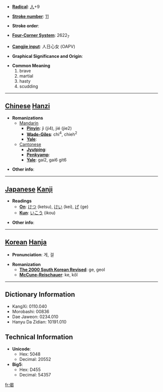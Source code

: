 * '''[[Wiktionary:Chinese radical index| Radical]]''': [[Wiktionary:Chinese radical index 人|人]]+9

* '''[[Wiktionary:Chinese total strokes index|Stroke number]]''': [[Wiktionary:Chinese total strokes index 11|11]]

* '''Stroke order''': 

* '''[[Wiktionary:Chinese four corner index|Four-Corner System]]''': 2622<sub>7</sub>

* '''[[Wiktionary:Chinese Cangjie index|Cangjie input]]''': 人日心女 (OAPV)

* '''Graphical Significance and Origin''': 

* '''Common Meaning'''
*#brave
*# martial
*# hasty
*# scudding


----

== [[Chinese]] [[Hanzi]] ==

* '''Romanizations'''
** [[Mandarin]]
*** '''[[Pinyin]]''': jì (ji4), jié (jie2)
*** '''[[Wade-Giles]]''': chi<sup>4</sup>, chieh<sup>2</sup>
*** '''[[Yale]]''': 
**[[Cantonese]]
***'''[[Jyutping]]''':
***'''[[Penkyamp]]''': 
***'''[[Yale]]''': gai2, gai6 git6

* '''Other info''': 

----

== [[Japanese]] [[Kanji]] ==

* '''Readings'''
** '''[[On]]''': [[けつ]] (ketsu), [[けい]] (kei), [[げ]] (ge)
** '''[[Kun]]''': [[いこう]] (ikou)

* '''Other info''':  

----

== [[Korean]] [[Hanja]] ==

* '''Pronunciation''': 게, 걸

* '''Romanization'''
** '''[[The 2000 South Korean Revised Romanization|The 2000 South Korean Revised]]''': ge, geol
** '''[[McCune-Reischauer]]''': ke, kŏl

----

== Dictionary Information ==

* KangXi: 0110.040
* Morobashi: 00836
* Dae Jaweon: 0234.010
* Hanyu Da Zidian: 10191.010

== Technical Information ==

* '''Unicode''':
** Hex: 5048
** Decimal: 20552
* '''Big5''':
** Hex: D455
** Decimal: 54357

[[fr:偈]]